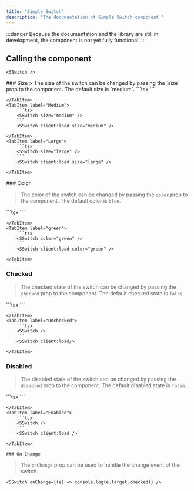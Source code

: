 ```yaml
---
title: "Simple Switch"
description: "The documentation of Simple Switch component."
---
```




:::danger
Because the documentation and the library are still in development, the component is not yet fully functional.
:::
## Calling the component

```tsx
<SSwitch />
```
<SSwitch />
 ### Size
> The size of the switch can be changed by passing the `size` prop to the component. The default size is `medium`.

<Tabs>
    <TabItem label="Small">
        ```tsx
        <SSwitch size="small" />
        ```
        <SSwitch client:load size="small" />

    </TabItem>
    <TabItem label="Medium">
        ```tsx
        <SSwitch size="medium" />
        ```
        <SSwitch client:load size="medium" />

    </TabItem>
    <TabItem label="Large">
        ```tsx
        <SSwitch size="large" />
        ```
        <SSwitch client:load size="large" />

    </TabItem>
</Tabs>
### Color

> The color of the switch can be changed by passing the `color` prop to the component. The default color is `blue`.

<Tabs>
    <TabItem label="blue">
        ```tsx
        <SSwitch color="blue" />
        ```
        <SSwitch client:load color="blue" />

    </TabItem>
    <TabItem label="green">
        ```tsx
        <SSwitch color="green" />
        ```
        <SSwitch client:load color="green" />

    </TabItem>
</Tabs>

### Checked
> The checked state of the switch can be changed by passing the `checked` prop to the component. The default checked state is `false`.

<Tabs>
    <TabItem label="Checked">
        ```tsx
        <SSwitch checked />
        ```
        <SSwitch client:load checked />

    </TabItem>
    <TabItem label="Unchecked">
        ```tsx
        <SSwitch />
        ```
        <SSwitch client:load/>

    </TabItem>
</Tabs>

### Disabled
> The disabled state of the switch can be changed by passing the `disabled` prop to the component. The default disabled state is `false`.

<Tabs>
    <TabItem label="Disabled">
        ```tsx
        <SSwitch disabled />
        ```
        <SSwitch disabled />

    </TabItem>
    <TabItem label="Enabled">
        ```tsx
        <SSwitch />
        ```
        <SSwitch client:load />

    </TabItem>
</Tabs>

    ### On Change
> The `onChange` prop can be used to handle the change event of the switch.

```tsx
<SSwitch onChange={(e) => console.log(e.target.checked)} />
```


   
